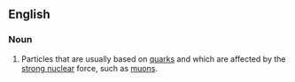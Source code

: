 ==English==
===Noun===
#Particles that are usually based on [[quark]]s and which are affected by the [[strong nuclear]] force, such as [[muon]]s.